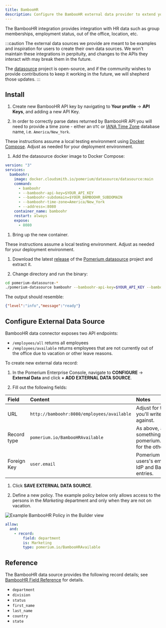 ```yaml
---
title: BambooHR
description: Configure the BambooHR external data provider to extend your access policies.
---
```



The BambooHR integration provides integration with HR data such as group memberships, employment status, out of the office, location, etc.

:::caution
The external data sources we provide are meant to be examples and inspiration for users to create their own data sources. We won't maintain these integrations in perpituity, and changes to the APIs they interact with may break them in the future.

The [datasource](https://github.com/pomerium/datasource) project is open-source, and if the community wishes to provide contributions to keep it working in the future, we will shepherd those updates.
:::

## Install

1. Create new BambooHR API key by navigating to **Your profile** → **API Keys**, and adding a new API Key. 

1. In order to correctly parse dates returned by BambooHR API you will need to provide a time zone - either an `UTC` or [IANA Time Zone] database name, i.e. `America/New_York`. 

<Tabs>
<TabItem value="compose" label="Docker Compose">

These instructions assume a local testing environment using [Docker Compose]. Adjust as needed for your deployment environment.

1. Add the datasource docker image to Docker Compose:

  ```yaml showLineNumbers
  version: "3"
  services:
    bamboohr:
      image: docker.cloudsmith.io/pomerium/datasource/datasource:main
      command:
        - bamboohr
        - --bamboohr-api-key=$YOUR_API_KEY
        - --bamboohr-subdomain=$YOUR_BAMBOOHR_SUBDOMAIN
        - --bamboohr-time-zone=America/New_York
        - --address=:8080
      container_name: bamboohr
      restart: always
      expose:
        - 8080
  ```

1. Bring up the new container.

</TabItem>
<TabItem value="binary" label="Binary">

These instructions assume a local testing environment. Adjust as needed for your deployment environment.

1. Download the latest [release] of the [Pomerium datasource] project and extract it.

1. Change directory and run the binary:

  ```sh
  cd pomerium-datasource-*
  ./pomerium-datasource bamboohr --bamboohr-api-key=$YOUR_API_KEY --bamboohr-subdomian=$YOUR_BAMBOOHR_SUBDOMAIN --bamboohr-time-zone=America/New_York
  ```

  The output should resemble:

  ```json
  {"level":"info","message":"ready"}
  ```

</TabItem>
</Tabs>

## Configure External Data Source

BambooHR data connector exposes two API endpoints: 

- `/employees/all` returns all employees 
- `/employees/available` returns employees that are not currently out of the office due to vacation or other leave reasons. 

To create new external data record:

1. In the Pomerium Enterprise Console, navigate to **CONFIGURE** → **External Data** and click **+ ADD EXTERNAL DATA SOURCE**.

1. Fill out the following fields:

  | Field       | Content                                    | Notes                                                                             |
  | :---------- | :----------------------------------------- | :-------------------------------------------------------------------------------- |
  | URL         | `http://bamboohr:8080/employees/available` | Adjust for the endpoint you'll write policies against.                            |
  | Record type | `pomerium.io/BambooHRAvailable`            | As above, adjust to somethinglike pomerium.io/BambooHRAll for the other endpoint. |
  | Foreign Key | `user.email`                               | Pomerium uses the users's email to associate IdP and Bamboo user entries.         |

1. Click **SAVE EXTERNAL DATA SOURCE**.

1. Define a new policy. The example policy below only allows access to the persons in the *Marketing* department and only when they are not on vacation.

  <Tabs>
  <TabItem value="builder" label="Builder">

  ![Example BambooHR Policy in the Builder view](./img/bamboohr-policy.png)

  </TabItem>
  <TabItem value="editor" label="Editor">

  ```yaml showLineNumbers
  allow:
    and:
      - record:
          field: department
          is: Marketing
          type: pomerium.io/BambooHRAvailable
  ```

  </TabItem>
  </Tabs>

## Reference

The BambooHR data source provides the following record details; see [BambooHR Field Reference] for details.

- `department`
- `division`
- `status`
- `first_name`
- `last_name`
- `country`
- `state`

[datasource]: https://github.com/pomerium/pomerium
[Docker Compose]: https://docs.docker.com/compose/
[IANA Time Zone]: https://www.iana.org/time-zones
[BambooHR Field Reference]: https://documentation.bamboohr.com/docs/list-of-field-names
[release]: https://github.com/pomerium/datasource/releases
[Pomerium datasource]: https://github.com/pomerium/datasource
